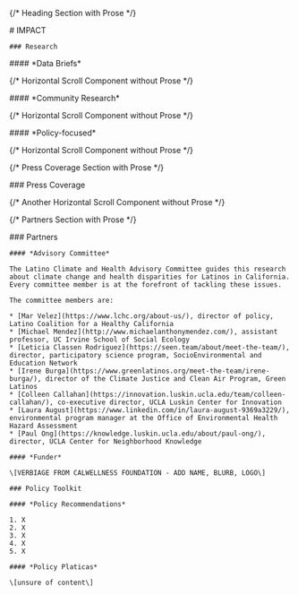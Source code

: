 
<div className="impact-content">

  {/* Heading Section with Prose */}
  <div className="prose">
    # IMPACT

    ### Research
  </div>
  <div className="prose">
    #### *Data Briefs*
  </div>

  {/* Horizontal Scroll Component without Prose */}
  <div className="horizontal-scroll-wrapper not-prose w-full max-w-none overflow-x-auto">
    <HorizontalScrollWithCSV 
      csvUrl="https://docs.google.com/spreadsheets/d/e/2PACX-1vQj-jsVttYyQfv02E_FWiPvoNXz1Yeq7lVCKJymnxkEz9cyF5Mak9T8NFaL__5J_EsxTOgZaEcsa7Qw/pub?output=csv" 
      type="Data Briefs" />
  </div>
  <div className="prose">
    #### *Community Research*
  </div>

  {/* Horizontal Scroll Component without Prose */}
  <div className="horizontal-scroll-wrapper not-prose w-full max-w-none overflow-x-auto">
    <HorizontalScrollWithCSV 
      csvUrl="https://docs.google.com/spreadsheets/d/e/2PACX-1vQj-jsVttYyQfv02E_FWiPvoNXz1Yeq7lVCKJymnxkEz9cyF5Mak9T8NFaL__5J_EsxTOgZaEcsa7Qw/pub?output=csv" 
      type="Community Research"/>
  </div>
  <div className="prose">
    #### *Policy-focused*
  </div>

  {/* Horizontal Scroll Component without Prose */}
  <div className="horizontal-scroll-wrapper not-prose w-full max-w-none overflow-x-auto">
    <HorizontalScrollWithCSV 
      csvUrl="https://docs.google.com/spreadsheets/d/e/2PACX-1vQj-jsVttYyQfv02E_FWiPvoNXz1Yeq7lVCKJymnxkEz9cyF5Mak9T8NFaL__5J_EsxTOgZaEcsa7Qw/pub?output=csv" 
      type="Policy-focused"/>
  </div>

  {/* Press Coverage Section with Prose */}
  <div className="prose">
    ### Press Coverage
  </div>

  {/* Another Horizontal Scroll Component without Prose */}
  <div className="horizontal-scroll-wrapper not-prose w-full max-w-none overflow-x-auto">
    <HorizontalScrollWithCSV 
      csvUrl="https://docs.google.com/spreadsheets/d/e/2PACX-1vQj-jsVttYyQfv02E_FWiPvoNXz1Yeq7lVCKJymnxkEz9cyF5Mak9T8NFaL__5J_EsxTOgZaEcsa7Qw/pub?output=csv" 
      type="Press Coverage" 
    />
  </div>

  {/* Partners Section with Prose */}
  <div className="prose">
    ### Partners

    #### *Advisory Committee*

    The Latino Climate and Health Advisory Committee guides this research about climate change and health disparities for Latinos in California. Every committee member is at the forefront of tackling these issues.

    The committee members are:

    * [Mar Velez](https://www.lchc.org/about-us/), director of policy, Latino Coalition for a Healthy California  
    * [Michael Mendez](http://www.michaelanthonymendez.com/), assistant professor, UC Irvine School of Social Ecology  
    * [Leticia Classen Rodriguez](https://seen.team/about/meet-the-team/), director, participatory science program, SocioEnvironmental and Education Network  
    * [Irene Burga](https://www.greenlatinos.org/meet-the-team/irene-burga/), director of the Climate Justice and Clean Air Program, Green Latinos  
    * [Colleen Callahan](https://innovation.luskin.ucla.edu/team/colleen-callahan/), co-executive director, UCLA Luskin Center for Innovation  
    * [Laura August](https://www.linkedin.com/in/laura-august-9369a3229/), environmental program manager at the Office of Environmental Health Hazard Assessment  
    * [Paul Ong](https://knowledge.luskin.ucla.edu/about/paul-ong/), director, UCLA Center for Neighborhood Knowledge

    #### *Funder*

    \[VERBIAGE FROM CALWELLNESS FOUNDATION - ADD NAME, BLURB, LOGO\] 

    ### Policy Toolkit 

    #### *Policy Recommendations* 

    1. X  
    2. X  
    3. X  
    4. X  
    5. X

    #### *Policy Platicas* 

    \[unsure of content\]
  </div>

</div>
